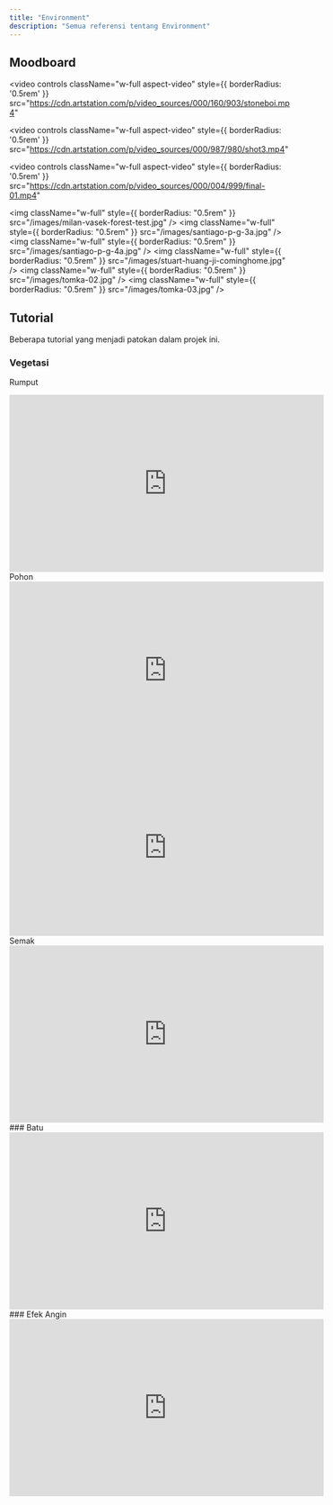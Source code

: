 ```yaml
---
title: "Environment"
description: "Semua referensi tentang Environment"
---
```

## Moodboard
<video
  controls
  className="w-full aspect-video"
    style={{  borderRadius: '0.5rem' }}
  src="https://cdn.artstation.com/p/video_sources/000/160/903/stoneboi.mp4"
></video>
<video
  controls
  className="w-full aspect-video"
    style={{  borderRadius: '0.5rem' }}
  src="https://cdn.artstation.com/p/video_sources/000/987/980/shot3.mp4"
></video>
<video
  controls
  className="w-full aspect-video"
    style={{  borderRadius: '0.5rem' }}
  src="https://cdn.artstation.com/p/video_sources/000/004/999/final-01.mp4"
></video>
<img className="w-full" style={{ borderRadius: "0.5rem" }} src="/images/milan-vasek-forest-test.jpg" />
<img className="w-full" style={{ borderRadius: "0.5rem" }} src="/images/santiago-p-g-3a.jpg" />
<img className="w-full" style={{ borderRadius: "0.5rem" }} src="/images/santiago-p-g-4a.jpg" />
<img className="w-full" style={{ borderRadius: "0.5rem" }} src="/images/stuart-huang-ji-cominghome.jpg" />
<img className="w-full" style={{ borderRadius: "0.5rem" }} src="/images/tomka-02.jpg" />
<img className="w-full" style={{ borderRadius: "0.5rem" }} src="/images/tomka-03.jpg" />


## Tutorial
Beberapa tutorial yang menjadi patokan dalam projek ini.
### Vegetasi
Rumput
<iframe
  width="560"
  height="315"
  src="https://www.youtube.com/embed/6hyztL8btlY"
  title="YouTube video player"
  frameBorder="0"
  allow="accelerometer; autoplay; clipboard-write; encrypted-media; gyroscope; picture-in-picture"
  allowFullScreen
  style={{ width: '100%', borderRadius: '0.5rem' }}
></iframe>
Pohon
<iframe
  width="560"
  height="315"
  src="https://www.youtube.com/embed/52sTppv7Y-E"
  title="YouTube video player"
  frameBorder="0"
  allow="accelerometer; autoplay; clipboard-write; encrypted-media; gyroscope; picture-in-picture"
  allowFullScreen
  style={{ width: '100%', borderRadius: '0.5rem' }}
></iframe>
<iframe
  width="560"
  height="315"
  src="https://www.youtube.com/embed/PAojcOzyz4"
  title="YouTube video player"
  frameBorder="0"
  allow="accelerometer; autoplay; clipboard-write; encrypted-media; gyroscope; picture-in-picture"
  allowFullScreen
  style={{ width: '100%', borderRadius: '0.5rem' }}
></iframe>
Semak
<iframe
  width="560"
  height="315"
  src="https://www.youtube.com/embed/o3Nc_9PK75E"
  title="YouTube video player"
  frameBorder="0"
  allow="accelerometer; autoplay; clipboard-write; encrypted-media; gyroscope; picture-in-picture"
  allowFullScreen
  style={{ width: '100%', borderRadius: '0.5rem' }}
></iframe>
### Batu
<iframe
  width="560"
  height="315"
  src="https://www.youtube.com/embed/FHeBI5tAGP0"
  title="YouTube video player"
  frameBorder="0"
  allow="accelerometer; autoplay; clipboard-write; encrypted-media; gyroscope; picture-in-picture"
  allowFullScreen
  style={{ width: '100%', borderRadius: '0.5rem' }}
></iframe>
### Efek Angin
<iframe
  width="560"
  height="315"
  src="https://www.youtube.com/embed/EPz6rYMsshI"
  title="YouTube video player"
  frameBorder="0"
  allow="accelerometer; autoplay; clipboard-write; encrypted-media; gyroscope; picture-in-picture"
  allowFullScreen
  style={{ width: '100%', borderRadius: '0.5rem' }}
></iframe>




